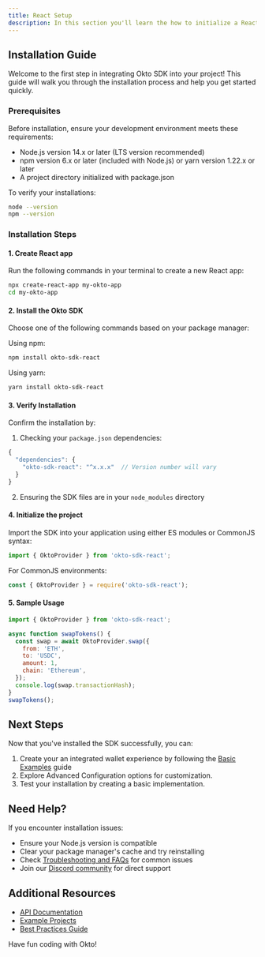 ```yaml
---
title: React Setup
description: In this section you'll learn the how to initialize a React project with Okto SDK including a quick sample implementation.
---
```

## Installation Guide
Welcome to the first step in integrating Okto SDK into your project! This guide will walk you through the installation process and help you get started quickly.

### Prerequisites

Before installation, ensure your development environment meets these requirements:

- Node.js version 14.x or later (LTS version recommended)
- npm version 6.x or later (included with Node.js) or yarn version 1.22.x or later
- A project directory initialized with package.json

To verify your installations:

```bash
node --version
npm --version
```

### Installation Steps
#### 1. Create React app
Run the following commands in your terminal to create a new React app:

```bash
npx create-react-app my-okto-app
cd my-okto-app
``` 

#### 2. Install the Okto SDK
Choose one of the following commands based on your package manager:

Using npm:
```bash
npm install okto-sdk-react
```
Using yarn:
```bash
yarn install okto-sdk-react
``` 
#### 3. Verify Installation
Confirm the installation by:
1. Checking your `package.json` dependencies:
```js
{
  "dependencies": {
    "okto-sdk-react": "^x.x.x"  // Version number will vary
  }
}
```

2. Ensuring the SDK files are in your `node_modules` directory


#### 4. Initialize the project
Import the SDK into your application using either ES modules or CommonJS syntax:

```js
import { OktoProvider } from 'okto-sdk-react';
```

For CommonJS environments:

```js
const { OktoProvider } = require('okto-sdk-react');
```
#### 5. Sample Usage
```js
import { OktoProvider } from 'okto-sdk-react';

async function swapTokens() {
  const swap = await OktoProvider.swap({
    from: 'ETH',
    to: 'USDC',
    amount: 1,
    chain: 'Ethereum',
  });
  console.log(swap.transactionHash);
}
swapTokens();
```
## Next Steps
Now that you've installed the SDK successfully, you can:

1. Create your an integrated wallet experience by following the [Basic Examples](https://docs.okto.tech/docs/react-sdk/example-apps/template-app) guide
2. Explore Advanced Configuration options for customization.
3. Test your installation by creating a basic implementation.

## Need Help?
If you encounter installation issues:

- Ensure your Node.js version is compatible
- Clear your package manager's cache and try reinstalling
- Check [Troubleshooting and FAQs]() for common issues
- Join our [Discord community]() for direct support

## Additional Resources
- [API Documentation]()
- [Example Projects]()
- [Best Practices Guide]()

Have fun coding with Okto!


